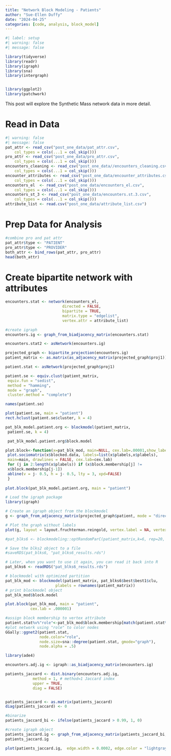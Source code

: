 ```yaml
---
title: "Network Block Modeling - Patients"
author: "Sue-Ellen Duffy"
date: "2024-04-25"
categories: [code, analysis, block_model]
---
```


```r
#| label: setup
#| warning: false
#| message: false

library(tidyverse)
library(readr)
library(igraph)
library(sna)
library(intergraph)


library(ggplot2)
library(patchwork)
```

This post will explore the Synthetic Mass network data in more detail.

# Read in Data

```r
#| warning: false
#| message: false
pat_attr <- read_csv("post_one_data/pat_attr.csv", 
    col_types = cols(...1 = col_skip()))
pro_attr <- read_csv("post_one_data/pro_attr.csv", 
    col_types = cols(...1 = col_skip()))
encounters_cleaning <- read_csv("post_one_data//encounters_cleaning.csv", 
    col_types = cols(...1 = col_skip()))
encounter_attributes <- read_csv("post_one_data/encounter_attributes.csv", 
    col_types = cols(...1 = col_skip()))
encounters_el  <- read_csv("post_one_data/encounters_el.csv", 
    col_types = cols(...1 = col_skip()))
encounters_st_3 <- read_csv("post_one_data/encounters.st.3.csv", 
    col_types = cols(...1 = col_skip()))
attribute_list <- read.csv("post_one_data/attribute_list.csv")
```

# Prep Data for Analysis

```r
#combine pro and pat attr
pat_attr$type <- "PATIENT"
pro_attr$type <- "PROVIDER"
both_attr <- bind_rows(pat_attr, pro_attr)
head(both_attr)
```

# Create bipartite network with attributes

```r
encounters.stat <- network(encounters_el,
                         directed = FALSE,
                         bipartite = TRUE,
                         matrix.type = "edgelist",
                         vertex.attr = attribute_list)
```

```r
#create igraph
encounters.ig <- graph_from_biadjacency_matrix(encounters.stat)
```

```r
encounters.stat2 <- asNetwork(encounters.ig)
```

```r
projected_graph <- bipartite_projection(encounters.ig)
patient_matrix <- as.matrix(as_adjacency_matrix(projected_graph$proj1))

patient.stat <- asNetwork(projected_graph$proj1)

patient.se <- equiv.clust(patient_matrix,
 equiv.fun = "sedist",
 method = "hamming",
 mode = "graph",
 cluster.method = "complete")

names(patient.se)
```

```r

plot(patient.se, main = "patient")
rect.hclust(patient.se$cluster, k = 4)
```

```r
pat_blk_model.patient.org <- blockmodel(patient_matrix,
 patient.se, k = 4)
```

```r
 pat_blk_model.patient.org$block.model
```

```r
plot.block<-function(x=pat_blk_mod, main=NULL, cex.lab=.00001,show_labels = FALSE){
 plot.sociomatrix(x$blocked.data, labels=list(x$plabels,x$plabels),
 main=main, drawlines = FALSE, cex.lab=cex.lab)
 for (j in 2:length(x$plabels)) if (x$block.membership[j] !=
 x$block.membership[j-1])
 abline(v = j- 0.5, h = j- 0.5, lty = 3, xpd=FALSE)
 }
 
plot.block(pat_blk_model.patient.org, main = "patient")
```

```r
# Load the igraph package
library(igraph)

# Create an igraph object from the blockmodel
g <- graph_from_adjacency_matrix(projected_graph$patient, mode = "directed", weighted = FALSE)

# Plot the graph without labels
plot(g, layout = layout.fruchterman.reingold, vertex.label = NA, vertex.size = 100, edge.width = 1)
```

```r
#pat_blks6 <- blockmodeling::optRandomParC(patient_matrix,k=6, rep=20, approaches="ss", blocks="com")
```

```r
# Save the blks2 object to a file
#saveRDS(pat_blks6, "pat_blks6_results.rds")

# Later, when you want to use it again, you can read it back into R
pat_blks6 <- readRDS("pat_blks6_results.rds")
```

```r
# blockmodel with optimized partition
pat_blk_mod <- blockmodel(patient_matrix, pat_blks6$best$best1$clu,
                      plabels = rownames(patient_matrix))
# print blockmodel object
pat_blk_mod$block.model
```

```r
plot.block(pat_blk_mod, main = "patient",
           cex.lab = .000001)
```

```r
#assign block membership to vertex attribute
patient.stat%v%"role"<-pat_blk_mod$block.membership[match(patient.stat%v%"vertex.names",pat_blk_mod$plabels)]
#plot network using "role" to color nodes
GGally::ggnet2(patient.stat,
               node.color="role", 
               node.size=sna::degree(patient.stat, gmode="graph"),
               node.alpha = .5)
```
```r
library(ade4)
```


```r
encounters.adj.ig <- igraph::as_biadjacency_matrix(encounters.ig)

patients_jaccard <- dist.binary(encounters.adj.ig,
            method = 1, # method=1 Jaccard index
            upper = TRUE,
            diag = FALSE)


patients_jaccard <- as.matrix(patients_jaccard)
diag(patients_jaccard) <- 0

```

```r
#binarize
patients_jaccard_bi <- ifelse(patients_jaccard > 0.99, 1, 0)
```

```r
#create igraph object
patients_jaccard.ig <- graph_from_adjacency_matrix(patients_jaccard_bi, mode = "undirected")
patients_jaccard.ig
```
```r
plot(patients_jaccard.ig,  edge.width = 0.0002, edge.color = "lightgray",  vertex.size = 2, vertex.label = NA)
```